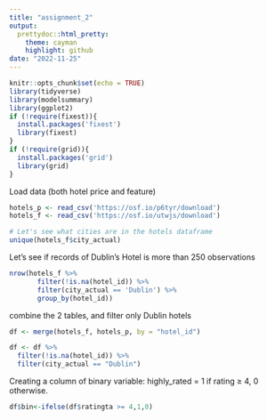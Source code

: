 ```yaml
---
title: "assignment_2"
output:   
  prettydoc::html_pretty:
    theme: cayman
    highlight: github
date: "2022-11-25"
---
```


```r
knitr::opts_chunk$set(echo = TRUE)
library(tidyverse)
library(modelsummary)
library(ggplot2)
if (!require(fixest)){
  install.packages('fixest')
  library(fixest)
}
if (!require(grid)){
  install.packages('grid')
  library(grid)
}
```


Load data (both hotel price and feature)
```r
hotels_p <- read_csv('https://osf.io/p6tyr/download')
hotels_f <- read_csv('https://osf.io/utwjs/download')
```


```r
# Let's see what cities are in the hotels dataframe 
unique(hotels_f$city_actual)
```

Let's see if records of Dublin's Hotel is more than 250 observations
```r
nrow(hotels_f %>% 
       filter(!is.na(hotel_id)) %>% 
       filter(city_actual == 'Dublin') %>% 
       group_by(hotel_id))
```

combine the 2 tables, and filter only Dublin hotels
```r
df <- merge(hotels_f, hotels_p, by = "hotel_id")

df <- df %>% 
  filter(!is.na(hotel_id)) %>% 
  filter(city_actual == "Dublin")
```

Creating a column of binary variable: highly_rated = 1 if rating ≥ 4, 0 otherwise.
```r
df$bin<-ifelse(df$ratingta >= 4,1,0)
```



